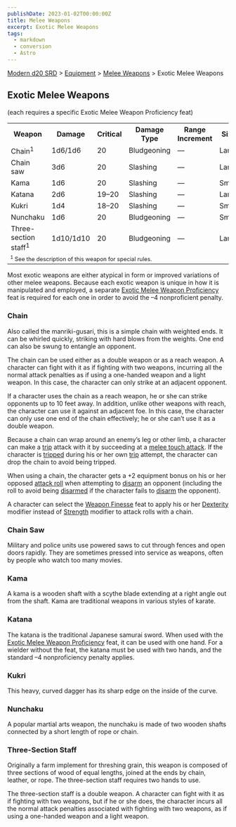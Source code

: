 ```yaml
---
publishDate: 2023-01-02T00:00:00Z
title: Melee Weapons
excerpt: Exotic Melee Weapons
tags:
  - markdown
  - conversion
  - Astro
---
```


[Modern d20 SRD](/#modernD20) > [Equipment](modern-d20-srd-equipment-index) > [Melee Weapons](modern-d20-srd-equipment-weapons-melee) > Exotic Melee Weapons

## Exotic Melee Weapons

(each requires a specific Exotic Melee Weapon Proficiency feat)


<table> <tr><th> Weapon</th><th> Damage</th><th> Critical</th><th> Damage Type</th><th> Range Increment</th><th> Size</th><th> Weight</th><th> Purchase DC</th><th> Restriction </th></tr> <tr><td> Chain<sup>1</sup></td><td> 1d6/1d6</td><td> 20</td><td> Bludgeoning</td><td> —</td><td> Large</td><td> 5 lb.</td><td> 5</td><td> — </td></tr> <tr><td> Chain saw</td><td> 3d6</td><td> 20</td><td> Slashing</td><td> —</td><td> Large</td><td> 10 lb.</td><td> 9</td><td> — </td></tr> <tr><td> Kama</td><td> 1d6</td><td> 20</td><td> Slashing</td><td> —</td><td> Small</td><td> 2 lb.</td><td> 5</td><td> — </td></tr> <tr><td> Katana</td><td> 2d6</td><td> 19–20</td><td> Slashing</td><td> —</td><td> Large</td><td> 6 lb.</td><td> 12</td><td> — </td></tr> <tr><td> Kukri</td><td> 1d4</td><td> 18–20</td><td> Slashing</td><td> —</td><td> Small</td><td> 1 lb.</td><td> 5</td><td> — </td></tr> <tr><td> Nunchaku</td><td> 1d6</td><td> 20</td><td> Bludgeoning</td><td> —</td><td> Small</td><td> 2 lb.</td><td> 3</td><td> — </td></tr> <tr><td> Three-section staff<sup>1</sup></td><td> 1d10/1d10</td><td> 20</td><td> Bludgeoning</td><td> —</td><td> Large</td><td> 3 lb.</td><td> 4</td><td> — </td></tr> <tr><td colspan="9" style="text-align: left; font-size: .8em;"> <sup>1</sup> See the description of this weapon for special rules. </td></tr> </table>


Most exotic weapons are either atypical in form or improved variations of
other melee weapons. Because each exotic weapon is unique in how it is
manipulated and employed, a separate [Exotic Melee Weapon Proficiency](modern-d20-srd-feats-exotic-melee-weapons-proficiency) feat is
required for each one in order to avoid the –4 nonproficient penalty.

### Chain

Also called the manriki-gusari, this is a simple chain with weighted ends. It
can be whirled quickly, striking with hard blows from the weights. One end can
also be swung to entangle an opponent.

The chain can be used either as a double weapon or as a reach weapon. A
character can fight with it as if fighting with two weapons, incurring all the
normal attack penalties as if using a one-handed weapon and a light weapon. In
this case, the character can only strike at an adjacent opponent.

If a character uses the chain as a reach weapon, he or she can strike
opponents up to 10 feet away. In addition, unlike other weapons with reach,
the character can use it against an adjacent foe. In this case, the character
can only use one end of the chain effectively; he or she can’t use it as a
double weapon.

Because a chain can wrap around an enemy’s leg or other limb, a character can
make a [trip](modern-d20-srd-combat-trip) attack with it by succeeding at a
[melee touch attack](modern-d20-srd-combat-attack-actions). If the character
is [tripped](modern-d20-srd-combat-trip) during his or her own
[trip](modern-d20-srd-combat-trip) attempt, the character can drop the chain
to avoid being tripped.

When using a chain, the character gets a +2 equipment bonus on his or her
opposed [attack roll](modern-d20-srd-combat-attack-roll) when attempting to
[disarm](modern-d20-srd-combat-disarm) an opponent (including the roll to
avoid being [disarmed](modern-d20-srd-combat-disarm) if the character fails to
[disarm](modern-d20-srd-combat-disarm) the opponent).

A character can select the [Weapon Finesse](modern-d20-srd-feats-weapon-finesse) feat to apply his or her [Dexterity](modern-d20-srd-basics-ability-scores) modifier instead of [Strength](modern-d20-srd-basics-ability-scores)
modifier to attack rolls with a chain.

### Chain Saw

Military and police units use powered saws to cut through fences and open
doors rapidly. They are sometimes pressed into service as weapons, often by
people who watch too many movies.

### Kama

A kama is a wooden shaft with a scythe blade extending at a right angle out
from the shaft. Kama are traditional weapons in various styles of karate.

### Katana

The katana is the traditional Japanese samurai sword. When used with the
[Exotic Melee Weapon Proficiency](modern-d20-srd-feats-exotic-melee-weapons-proficiency) feat, it can be used with one hand. For a wielder without the
feat, the katana must be used with two hands, and the standard –4
nonproficiency penalty applies.

### Kukri

This heavy, curved dagger has its sharp edge on the inside of the curve.

### Nunchaku

A popular martial arts weapon, the nunchaku is made of two wooden shafts
connected by a short length of rope or chain.

### Three-Section Staff

Originally a farm implement for threshing grain, this weapon is composed of
three sections of wood of equal lengths, joined at the ends by chain, leather,
or rope. The three-section staff requires two hands to use.

The three-section staff is a double weapon. A character can fight with it as
if fighting with two weapons, but if he or she does, the character incurs all
the normal attack penalties associated with fighting with two weapons, as if
using a one-handed weapon and a light weapon.


